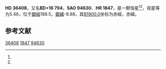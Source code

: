 {{Starbox begin
| name = HD 36408
}}
{{Starbox observe
| epoch = [[J2000.0|J2000.0]]
| constell = {{星座名待查}}<ref name=SIMBAD>{{cite web
 | url=http://simbad.u-strasbg.fr/simbad/sim-id?Ident=HR+1847
 | title=Pulsating variable Star
 | publisher=Centre de Données astronomiques de Strasbourg
 | work=SIMBAD
 | accessdate=2012-07-13
 | archive-date=2016-03-16
 | archive-url=https://web.archive.org/web/20160316175313/http://simbad.u-strasbg.fr/simbad/sim-id?Ident=HR+1847
 | dead-url=no
 }}</ref><ref name=DATA>{{cite web
 | url=http://vizier.u-strasbg.fr/viz-bin/VizieR-5?-out.add=.&-source=5050&-corr=PK=HR&-out.max=9999&HR=1847
 | title=VizieR Detailed Page
 | accessdate=2012-07-13
 | archive-date=2016-03-05
 | archive-url=https://web.archive.org/web/20160305031328/http://vizier.u-strasbg.fr/viz-bin/VizieR-5?-out.add=.&-source=5050&-corr=PK=HR&-out.max=9999&HR=1847
 | dead-url=no
 }}</ref>
| 星官 = 
| ra = {{RA|5|32|14.2}}<ref name=SIMBAD /><ref name=DATA />
| dec = {{DEC|+17|3|29}}<ref name=SIMBAD /><ref name=DATA />
| appmag_v = 5.46<ref name=SIMBAD /><ref name=DATA />
}}
{{Starbox character
| class = B7IIIe<ref name=SIMBAD /><ref name=DATA />
| b-v = -0.04<ref name=SIMBAD /><ref name=DATA />
| u-b = -0.23<ref name=SIMBAD /><ref name=DATA />
| r-i = <ref name=SIMBAD /><ref name=DATA />
| variable = 
}}
{{Starbox astrometry
| radial_v = -0.23
| prop_mo_ra = 15
| parallax = 0.009
| p_error =
}}
{{Starbox catalog
| names =BD+16 794，[[SAO星表|SAO]] 94630，[[HD星表|HD]] 36408，[[HR星表|HR]] 1847}}
{{Starbox reference |Simbad=HR+1847}}
{{Starbox end}}

'''HD 36408'''，又名'''BD+16 794'''，'''SAO 94630'''、'''HR 1847'''，是一颗恒星<ref name=SIMBAD /><ref name=DATA />，视星等为5.46，位于[[銀道座標系|銀經]]188.5，[[銀道座標系|銀緯]]-8.88，其[[B1900.0|B1900.0]]坐标为赤經{{RA|5|26|26.3}}，赤緯{{DEC|+16|-8.88|3}}。

== 参考文献 ==
{{reflist}}

{{star-stub}}

[[Category:HD和HDE天體|36408]]
[[Category:HR天體|1847]]
[[Category:SAO天體|94630]]